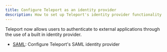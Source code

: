 ```yaml
---
title: Configure Teleport as an identity provider
description: How to set up Teleport's identity provider functionality
---
```


Teleport now allows users to authenticate to external applications through the
use of a built in identity provider.

- [SAML](./idps/saml.mdx): Configure Teleport's SAML identity provider